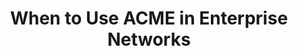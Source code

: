 ---
title: When to Use ACME in Enterprise Networks
html_title: When to Use ACME in Enterprise Networks
description: When can the ACME protocol be used to issue and renew certificates in enterprise networks.
---
